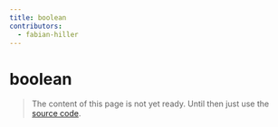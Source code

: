 ```yaml
---
title: boolean
contributors:
  - fabian-hiller
---
```


# boolean

> The content of this page is not yet ready. Until then just use the [source code](https://github.com/fabian-hiller/valibot/blob/main/library/src/schemas/boolean/boolean.ts).
